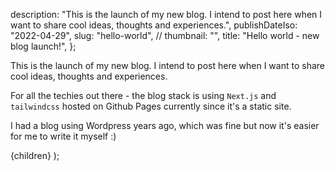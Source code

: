 

  description:
    "This is the launch of my new blog. I intend to post here when I want to share cool ideas, thoughts and experiences.",
  publishDateIso: "2022-04-29",
  slug: "hello-world",
  //   thumbnail: "",
  title: "Hello world - new blog launch!",
};

<Head>
  <title>Hello World | Clinton D'Annolfo</title>
</Head>

This is the launch of my new blog. I intend to post here when I want to share cool ideas, thoughts and experiences.

For all the techies out there - the blog stack is using `Next.js` and `tailwindcss` hosted on Github Pages currently since it's a static site.

I had a blog using Wordpress years ago, which was fine but now it's easier for me to write it myself :)

  <BlogPostLayout meta={meta}>{children}</BlogPostLayout>
);
